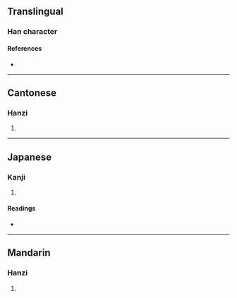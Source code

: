 {{character info/new}}
==Translingual==

===Han character===
{{Han char|rn=32|rad=土|as=01|sn=4|four=42110|canj=GU|ids=⿰土⺃}}

====References====
* {{Han ref|kx=0223.020|dkj=04868|dj=0455.010|hdz=10417.030|uh=5720|ud=22304|bh=C959|bd=51545}}

----

==Cantonese==

===Hanzi===
{{yue-hanzi|jyut=[[caak3]]|y=chaak3}}

# {{defn|lang=yue|sort=土01}}

----

==Japanese==

===Kanji===
{{ja-kanji|grade=|rs=土01}}

# {{defn|lang=ja|sort=土01}}

====Readings====
* {{ja-readings|on=[[あつ]] (atsu), [[えち]] (echi)|kun=[[かすか]] (kasuka)}}

----

==Mandarin==

===Hanzi===
{{cmn-hanzi|pin=[[yà]] ([[ya4]])|wg=ya<sup>4</sup>}}

# {{defn|lang=cmn|sort=土01}}